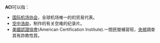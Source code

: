 '''ACI'''可以指：
*[[国际机场协会|国际机场协会]]，全球机场唯一的的贸易代表。
*[[空中浩劫|空中浩劫]]，{{Link-en|Cineflix|Cineflix}}制作的有关空难的纪录片。
*[[美國認證協會|美國認證協會]](American Certification Institute).一間民營補習班，[[中国中央电视台|央視]]調查其有詐欺性質。
{{Disambiguation}}